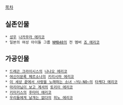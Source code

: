 [[목차]]

== 실존인물 ==
 * [[성우]] [[나카무라 에리코]]
 * 일본의 여성 아이돌 그룹 [[NMB48]]의 전 멤버 [[죠 에리코]]

== 가공인물 ==
 * [[드래곤 크라이시스]]의 [[나나오 에리코]]
 * [[여신이문록 페르소나]]의 [[키리시마 에리코]]
 * [[이 세상 끝에서 사랑을 노래하는 소녀 ~YU-NO~]]의 [[타케다 에리코]]
 * [[마리아님이 보고 계셔]]의 [[토리이 에리코]]
 * [[키미키스]]의 [[후타미 에리코]]
 * [[우리들에게 날개는 없다]]의 [[히노 에리코]]
